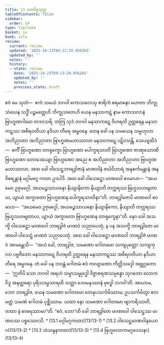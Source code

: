 ```yaml
---
title: 13 တေဝိဇ္ဇသုတ္တ
tableOfContents: false
sidebar:
  order: 14
type: tipitaka
basket: su
book: sila
review:
  current: review
  updated: '2025-10-23T09:13:29.956265'
  updated_by: ''
  notes: ''
  history:
  - state: review
    date: '2025-10-23T09:13:29.956265'
    updated_by: ''
    notes: ''
    previous_state: draft
---
```



<ReviewStatus review={frontmatter.review} showDetails={true} />

<HypothesisAnnotation frontmatter={frontmatter} />

<DynamicBreadcrumb />

<Division number="518" book="sila" e="ch" v="6" p="222">

<Paragraph number="890" book="sila">
ဧဝံ မေ သုတံ—  ဧကံ သမယံ ဘဂဝါ ကောသလေသု စာရိကံ စရမာနော မဟတာ ဘိက္ခုသံဃေန သဒ္ဓိံ ပဉ္စမတ္တေဟိ ဘိက္ခုသတေဟိ ယေန မနသာကဋံ နာမ ကောသလာနံ ဗြာဟ္မဏဂါမော တဒဝသရိ. တတြ သုဒံ ဘဂဝါ မနသာကဋေ ဝိဟရတိ ဥတ္တရေန မနသာကဋဿ အစိရဝတိယာ နဒိယာ တီရေ အမ္ဗဝနေ.

</Paragraph>

</Division>
<Division number="519" book="sila" e="ch" v="6" p="222">

<Paragraph number="891" book="sila">
တေန ခေါ ပန သမယေန သမ္ဗဟုလာ အဘိညာတာ အဘိညာတာ ဗြာဟ္မဏမဟာသာလာ မနသာကဋေ ပဋိဝသန္တိ, သေယျထိဒံ—  စင်္ကီ ဗြာဟ္မဏော တာရုက္ခော ဗြာဟ္မဏော ပေါက္ခရသာတိ ဗြာဟ္မဏော ဇာဏုသောဏိ ဗြာဟ္မဏော တောဒေယျော ဗြာဟ္မဏော အညေ စ အဘိညာတာ အဘိညာတာ ဗြာဟ္မဏမဟာသာလာ.

</Paragraph>

</Division>
<Division number="520" book="sila" e="ch" v="6" p="222">

<Paragraph number="892" book="sila">
အထ ခေါ ဝါသေဋ္ဌဘာရဒွါဇာနံ မာဏဝါနံ ဇင်္ဃဝိဟာရံ အနုစင်္ကမန္တာနံ အနုဝိစရန္တာနံ မဂ္ဂါမဂ္ဂေ ကထာ ဥဒပါဒိ. အထ ခေါ ဝါသေဋ္ဌော မာဏဝေါ ဧဝမာဟ—  “အယမေဝ ဥဇုမဂ္ဂေါ, အယမဉ္ဇသာယနော နိယျာနိကော နိယျာတိ တက္ကရဿ ဗြဟ္မသဟဗျတာယ, ယွာယံ အက္ခာတော ဗြာဟ္မဏေန ပေါက္ခရသာတိနာ”တိ. ဘာရဒွါဇောပိ မာဏဝေါ ဧဝမာဟ—  “အယမေဝ ဥဇုမဂ္ဂေါ, အယမဉ္ဇသာယနော နိယျာနိကော, နိယျာတိ တက္ကရဿ ဗြဟ္မသဟဗျတာယ, ယွာယံ အက္ခာတော ဗြာဟ္မဏေန တာရုက္ခေနာ”တိ. နေဝ ခေါ အသက္ခိ ဝါသေဋ္ဌော မာဏဝေါ ဘာရဒွါဇံ မာဏဝံ သညာပေတုံ, န ပန အသက္ခိ ဘာရဒွါဇော မာဏဝေါ ဝါသေဋ္ဌံ မာဏဝံ သညာပေတုံ.

</Paragraph>

</Division>
<Division number="521" book="sila" e="ch" v="6" p="222">

<Paragraph number="893" book="sila">
အထ ခေါ ဝါသေဋ္ဌော မာဏဝေါ ဘာရဒွါဇံ မာဏဝံ အာမန္တေသိ—  “အယံ ခေါ, ဘာရဒွါဇ, သမဏော ဂေါတမော သကျပုတ္တော သကျကုလာ ပဗ္ဗဇိတော မနသာကဋေ ဝိဟရတိ ဥတ္တရေန မနသာကဋဿ အစိရဝတိယာ နဒိယာ တီရေ အမ္ဗဝနေ. တံ ခေါ ပန ဘဝန္တံ ဂေါတမံ ဧဝံ ကလျာဏော ကိတ္တိသဒ္ဒေါ အဗ္ဘုဂ္ဂတော—  ‘ဣတိပိ သော ဘဂဝါ အရဟံ သမ္မာသမ္ဗုဒ္ဓေါ ဝိဇ္ဇာစရဏသမ္ပန္နော သုဂတော လောကဝိဒူ အနုတ္တရော ပုရိသဒမ္မသာရထိ သတ္ထာ ဒေဝမနုဿာနံ ဗုဒ္ဓေါ ဘဂဝါ’တိ. အာယာမ, ဘော ဘာရဒွါဇ, ယေန သမဏော ဂေါတမော တေနုပသင်္ကမိဿာမ; ဥပသင်္ကမိတွာ ဧတမတ္ထံ သမဏံ ဂေါတမံ ပုစ္ဆိဿာမ. ယထာ နော သမဏော ဂေါတမော ဗျာကရိဿတိ, တထာ နံ ဓာရေဿာမာ”တိ. “ဧဝံ, ဘော”တိ ခေါ ဘာရဒွါဇော မာဏဝေါ ဝါသေဋ္ဌဿ မာဏဝဿ ပစ္စဿောသိ.

</Paragraph>
</Division>

<TableOfContents book="sila" section="13">
* [13.1 မဂ္ဂါမဂ္ဂကထာ](13/13-1)
* [13.2 ဝါသေဋ္ဌမာဏဝါနုယောဂ](13/13-2)
* [13.3 သံသန္ဒနကထာ](13/13-3)
* [13.4 ဗြဟ္မလောကမဂ္ဂဒေသနာ](13/13-4)
</TableOfContents>